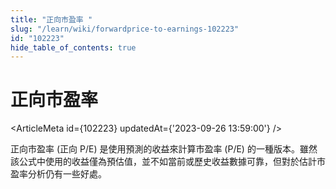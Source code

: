```yaml
---
title: "正向市盈率 "
slug: "/learn/wiki/forwardprice-to-earnings-102223"
id: "102223"
hide_table_of_contents: true
---
```



# 正向市盈率 

<ArticleMeta id={102223} updatedAt={'2023-09-26 13:59:00'} />
<div className='border-solid border-b border-t-0 my-4 border-[var(--ifm-color-gray-300)]' />

正向市盈率 (正向 P/E) 是使用預測的收益來計算市盈率 (P/E) 的一種版本。雖然該公式中使用的收益僅為預估值，並不如當前或歷史收益數據可靠，但對於估計市盈率分析仍有一些好處。
